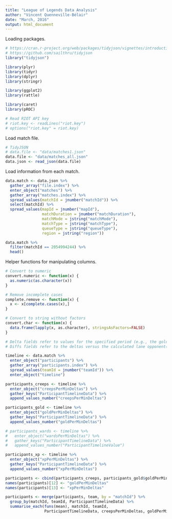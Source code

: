 ```yaml
---
title: "League of Legends Data Analysis"
author: "Vincent Quenneville-Bélair"
date: "March, 2016"
output: html_document
---
```


Loading packages.
```r
# https://cran.r-project.org/web/packages/tidyjson/vignettes/introduction-to-tidyjson.html
# https://github.com/sailthru/tidyjson
library("tidyjson")

library(plyr)
library(tidyr)
library(dplyr)
library(stringr)

library(ggplot2)
library(rattle)

library(caret)
library(pROC)
```

```r
# Read RIOT API key
# riot.key <- readLines("riot.key")
# options("riot.key" = riot.key)
```

Load match file.
```r
# TidyJSON
# data.file <- "data/matches1.json"
data.file <- "data/matches_all.json"
data.json <- read_json(data.file)
```

Load information from each match.
```r
data.match <- data.json %>% 
  gather_array("file.index") %>%
  enter_object("matches") %>%
  gather_array("matches.index") %>% 
  spread_values(matchId = jnumber("matchId")) %>%
  select(matchId) %>%
  spread_values(mapId = jnumber("mapId"),
                matchDuration = jnumber("matchDuration"),
                matchMode = jstring("matchMode"),
                matchType = jstring("matchType"),
                queueType = jstring("queueType"),
                region = jstring("region"))

data.match %>%
  filter(matchId == 2054994244) %>%
  head()
```

Helper functions for manipulating columns.
```r
# Convert to numeric
convert.numeric <- function(x) {
  as.numeric(as.character(x))
}

# Remove incomplete cases
complete.remove <- function(x) {
  x <- x[complete.cases(x),]  
}

# Convert to string without factors
convert.char <- function(x) {
  data.frame(lapply(x, as.character), stringsAsFactors=FALSE) 
}
```

```r
# Delta fields refer to values for the specified period (e.g., the gold per minute over the first 10 minutes of the game versus the second 20 minutes of the game) 
# Diffs fields refer to the deltas versus the calculated lane opponent(s)

timeline <- data.match %>%
  enter_object("participants") %>%
  gather_array("participants.index") %>%
  spread_values(teamId = jnumber("teamId")) %>%
  enter_object("timeline")

participants_creeps <- timeline %>% 
  enter_object("creepsPerMinDeltas") %>%
  gather_keys("ParticipantTimelineData") %>%
  append_values_number("creepsPerMinDeltas")

participants_gold <- timeline %>% 
  enter_object("goldPerMinDeltas") %>%
  gather_keys("ParticipantTimelineData") %>%
  append_values_number("goldPerMinDeltas")

# participants_wards <- timeline %>% 
#   enter_object("wardsPerMinDeltas") %>%
#   gather_keys("ParticipantTimelineData") %>%
#   append_values_number("ParticipantTimelineValue")

participants_xp <- timeline %>% 
  enter_object("xpPerMinDeltas") %>%
  gather_keys("ParticipantTimelineData") %>%
  append_values_number("xpPerMinDeltas")

participants <- cbind(participants_creeps, participants_gold$goldPerMinDeltas, participants_xp$xpPerMinDeltas)
names(participants)[12] <- "goldPerMinDeltas"
names(participants)[13] <- "xpPerMinDeltas"

participants <- merge(participants, team, by = "matchId") %>%
  group_by(matchId, teamId, ParticipantTimelineData) %>%
  summarise_each(funs(mean), matchId, teamId,
                 ParticipantTimelineData, creepsPerMinDeltas, goldPerMinDeltas, xpPerMinDeltas)
```